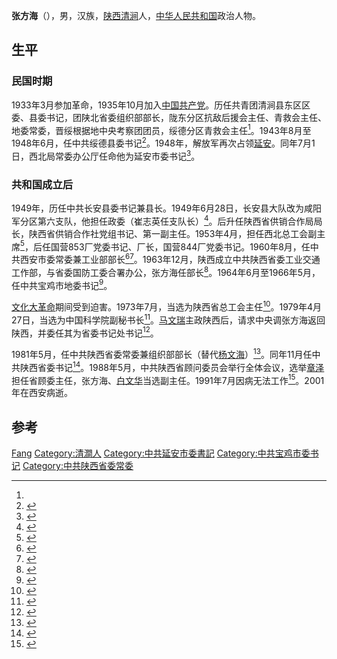 {{Infobox_officeholder
| name = 张方海
| image name = 
| width = 150px
| now = 中共陕西省顾问委员会副主任
| period =
| Sex = 男 
| party = {{CPC}}
| Native place =[[陕西省|陕西省]][[清涧县|清涧县]]
| date of birth = 1919年
| date of death = 2001年（81–82歲）
| place of birth ={{CHN}}[[陕西省|陕西省]][[清涧县|清涧县]]
| place of death = {{CHN}}[[陕西省|陕西省]][[西安市|西安市]]
| educate =
| past = 
}}
'''张方海'''（{{bd|1919年||2001年}}），男，汉族，[[陕西省|陕西]][[清涧县|清涧]]人，[[中华人民共和国|中华人民共和国]]政治人物。

== 生平 ==
=== 民国时期 ===
1933年3月参加革命，1935年10月加入[[中国共产党|中国共产党]]。历任共青团清涧县东区区委、县委书记，团陕北省委组织部部长，陇东分区抗敌后援会主任、青救会主任、地委常委，晋绥根据地中央考察团团员，绥德分区青救会主任<ref name="a" />。1943年8月至1948年6月，任中共绥德县委书记<ref>{{cite book|author1=李林等主编；中共绥德县委史志编纂委员会|title=绥德县志|date=2003年7月|publisher=西安：三秦出版社|isbn=7-80628-721-3|pages=325-326|accessdate=2015-07-11}}</ref>。1948年，解放军再次占领[[延安|延安]]。同年7月1日，西北局常委办公厅任命他为延安市委书记<ref>{{cite book|author1=延安市志编纂委员会|title=延安市志|date=1994年12月|publisher=西安：陕西人民出版社|isbn=7-224-03729-X|pages=22|accessdate=2015-07-11}}</ref>。

=== 共和国成立后 ===
1949年，历任中共长安县委书记兼县长。1949年6月28日，长安县大队改为咸阳军分区第六支队，他担任政委（崔志英任支队长）<ref>{{cite book|author1=中共西安市委组织部，中共西安市委党史研究室，西安市档案馆编|title=中国共产党陕西省西安市组织史资料 1925.10-1987.10|date=1994年6月|publisher=西安：陕西人民出版社|isbn=7-224-03539-4|pages=288|accessdate=2015-07-11}}</ref>。后升任陕西省供销合作局局长，陕西省供销合作社党组书记、第一副主任。1953年4月，担任西北总工会副主席<ref>{{cite book|author1=中共中央组织部等编|title=中国共产党组织史资料 附卷4 中华人民共和国群众团体组织 1949.10-1997.9|date=2000|publisher=北京：中共党史出版社|isbn=7-80136-318-3|pages=52|accessdate=2015-07-11}}</ref>，后任国营853厂党委书记、厂长，国营844厂党委书记。1960年8月，任中共西安市委常委兼工业部部长<ref>{{cite book|author1=中共西安市委办公厅|title=中国共产党西安市委员会志 （1925.10-2002.7）|date=2004年6月|pages=302|accessdate=2015-07-11}}</ref><ref>{{cite book|author1=刘巧云，张俊朴编著|title=张姓历代名人 上|date=2004年8月|publisher=世界文明出版社|isbn=9268585853|pages=286|accessdate=2015-07-11}}</ref>。1963年12月，陕西成立中共陕西省委工业交通工作部，与省委国防工委合署办公，张方海任部长<ref>{{cite book|author1=陕西省地方志编纂委员会编|title=陕西省志 第22卷 军事工业志|date=2000年11月|pages=533|accessdate=2015-07-11}}</ref>。1964年6月至1966年5月，任中共宝鸡市地委书记<ref>{{cite book|author1=宝鸡市地方志编纂委员会编|title=宝鸡市志 中|date=1998年12月|publisher=西安：三秦出版社|isbn=7-80628-267-X|pages=1333|accessdate=2015-07-11}}</ref>。

[[文化大革命|文化大革命]]期间受到迫害。1973年7月，当选为陕西省总工会主任<ref>{{cite book|author1=《中国工会运动史料全书·陕西卷》编委会编|title=中国工会运动史料全书 陕西卷 下|date=2006年1月|publisher=西安：三秦出版社|isbn=7-80736-003-8|pages=1458|accessdate=2015-07-11}}</ref>。1979年4月27日，当选为中国科学院副秘书长<ref>{{cite book|editor=中国科学院办公厅编|title=中国科学院年报 1979|date=1982年7月|publisher=中国科学院办公厅编|pages=133|accessdate=2015-07-11}}</ref>。[[马文瑞|马文瑞]]主政陕西后，请求中央调张方海返回陕西，并委任其为省委书记处书记<ref>{{cite book|author1=陈冠任|title=17个省、自治区和直辖市改革启动纪实|date=2009年11月|publisher=北京：中共党史出版社|isbn=978-7-5098-0457-5|pages=394|accessdate=2015-07-11}}</ref>。

1981年5月，任中共陕西省委常委兼组织部部长（替代[[杨文海|杨文海]]）<ref>{{cite book|author1=中共陕西省委组织部|title=中国共产党陕西省组织史资料 第2卷 1987.11-1993.5|date=2003年8月|publisher=西安：陕西人民出版社|isbn=7-224-03538-6|pages=1061|accessdate=2015-07-11}}</ref>。同年11月任中共陕西省委书记<ref name="a">{{cite book|author1=《榆林人物志》编纂委员会编|title=榆林人物志|date=2007年9月|publisher=西安：陕西人民出版社|isbn=7-224-08100-0|pages=114|accessdate=2015-07-11}}</ref>。1988年5月，中共陕西省顾问委员会举行全体会议，选举[[章泽|章泽]]担任省顾委主任，张方海、[[白文华|白文华]]当选副主任。1991年7月因病无法工作<ref>{{cite book|author1=中共陕西省委组织部编|title=中国共产党陕西省组织史资料 第2卷 1987.11-1993.5|date=2003年8月|publisher=西安：陕西人民出版社|isbn=7-224-03538-6|pages=21|accessdate=2015-07-11}}</ref>。2001年在西安病逝。

== 参考 ==
{{reflist|2}}

{{中华人民共和国宝鸡市正职领导人}}

{{Authority control}}
{{DEFAULTSORT:Zhang张}}
[[Category:张姓|Fang]]
[[Category:清澗人|Category:清澗人]]
[[Category:中共延安市委書記|Category:中共延安市委書記]]
[[Category:中共宝鸡市委书记|Category:中共宝鸡市委书记]]
[[Category:中共陕西省委常委|Category:中共陕西省委常委]]